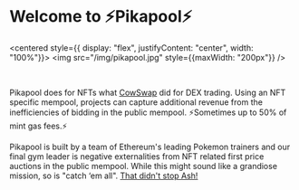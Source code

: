 # Welcome to ⚡️Pikapool⚡️

<centered style={{ display: "flex", justifyContent: "center", width: "100%"}}>
  <img src="/img/pikapool.jpg" style={{maxWidth: "200px"}} />
</centered>

<br/>

Pikapool does for NFTs what [CowSwap](https://swap.cow.fi/) did for DEX trading.  Using an NFT specific mempool, projects can capture additional revenue from the inefficiencies of bidding in the public mempool. ⚡️Sometimes up to 50% of mint gas fees.⚡️

Pikapool is built by a team of Ethereum's leading Pokemon trainers and our final gym leader is negative externalities from NFT related first price auctions in the public mempool.  While this might sound like a grandiose mission, so is "catch ‘em all". [That didn't stop Ash!](https://www.usatoday.com/story/entertainment/tv/2022/11/13/ash-ketchum-becomes-pokemon-world-champion/10691331002/)





